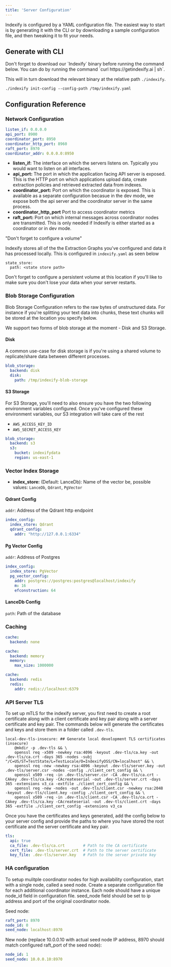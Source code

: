 ```yaml
---
title: 'Server Configuration'
---
```


Indexify is configured by a YAML configuration file. The easiest way to start is by generating it with the CLI or by downloading a sample configuration file, and then tweaking it to fit your needs.

## Generate with CLI

<Note>
  Don't forget to download our `Indexify` binary before running the command below. You can do by running the command `curl https://getindexify.ai | sh`.

  This will in turn download the relevant binary at the relative path `./indexify`.
</Note>

```shell
./indexify init-config --config-path /tmp/indexify.yaml
```

## Configuration Reference

### Network Configuration

```yaml
listen_if: 0.0.0.0
api_port: 8900
coordinator_port: 8950
coordinator_http_port: 8960
raft_port: 8970
coordinator_addr: 0.0.0.0:8950
```

- **listen_if:** The interface on which the servers listens on. Typically you would want to listen on all interfaces.
- **api_port:** The port in which the application facing API server is exposed. This is the HTTP port on which applications upload data, create extraction policies and retrieved extracted data from indexes.
- **coordinator_port:** Port on which the coordinator is exposed. This is available as a separate configuration becasue in the dev mode, we expose both the api server and the coordinator server in the same process.
- **coordinator_http_port** Port to access coordinator metrics
- **raft_port:** Port on which internal messages across coordinator nodes are transmitted. This is only needed if Indexify is either started as a coordinator or in dev mode.

<Note>
  "Don't forget to configure a volume"

  Indexify stores all of the the Extraction Graphs you've configured and data it has processed locally. This is configured in `indexify.yaml` as seen below

  ```
  state_store:
    path: <state store path>
  ```

  Don't forget to configure a persistent volume at this location if you'll like to make sure you don't lose your data when your server restarts.

</Note>

### Blob Storage Configuration

Blob Storage Configuration refers to the raw bytes of unstructured data. For instance if you're splitting your text data into chunks, these text chunks will be stored at the location you specify below.

We support two forms of blob storage at the moment - Disk and S3 Storage.

#### Disk

A common use-case for disk storage is if you're using a shared volume to replicate/share data between different processes.

```yaml
blob_storage:
  backend: disk
  disk:
    path: /tmp/indexify-blob-storage
```

#### S3 Storage

For S3 Storage, you'll need to also ensure you have the two following environment variables configured. Once you've configured these environment variables, our S3 integration will take care of the rest

- `AWS_ACCESS_KEY_ID`
- `AWS_SECRET_ACCESS_KEY`

```yaml
blob_storage:
  backend: s3
  s3:
    bucket: indexifydata
    region: us-east-1
```

### Vector Index Storage
* **index_store:** (Default: LanceDb): Name of the vector be, possible values: `LanceDb`, `Qdrant`, `PgVector`

#### Qdrant Config
`addr`: Address of the Qdrant http endpoint
```yaml
index_config:
  index_store: Qdrant
  qdrant_config:
    addr: "http://127.0.0.1:6334"
```
#### Pg Vector Config
`addr`: Address of Postgres

```yaml
index_config:
  index_store: PgVector
  pg_vector_config:
    addr: postgres://postgres:postgres@localhost/indexify
    m: 16
    efconstruction: 64
```

#### LanceDb Config
`path`: Path of the database

### Caching
```yaml
cache:
  backend: none
```
```yaml
cache:
  backend: memory
  memory:
    max_size: 1000000
```
```yaml
cache:
  backend: redis
  redis:
    addr: redis://localhost:6379
```

### API Server TLS

To set up mTLS for the indexify server, you first need to create a root certificate along with a client certificate and key pair along with a server certificate and key pair. The commands below will generate the certificates and keys and store them in a folder called `.dev-tls`.

```
local-dev-tls-insecure: ## Generate local development TLS certificates (insecure)
	@mkdir -p .dev-tls && \
	openssl req -x509 -newkey rsa:4096 -keyout .dev-tls/ca.key -out .dev-tls/ca.crt -days 365 -nodes -subj "/C=US/ST=TestState/L=TestLocale/O=IndexifyOSS/CN=localhost" && \
	openssl req -new -newkey rsa:4096 -keyout .dev-tls/server.key -out .dev-tls/server.csr -nodes -config ./client_cert_config && \
	openssl x509 -req -in .dev-tls/server.csr -CA .dev-tls/ca.crt -CAkey .dev-tls/ca.key -CAcreateserial -out .dev-tls/server.crt -days 365 -extensions v3_ca -extfile ./client_cert_config && \
	openssl req -new -nodes -out .dev-tls/client.csr -newkey rsa:2048 -keyout .dev-tls/client.key -config ./client_cert_config && \
	openssl x509 -req -in .dev-tls/client.csr -CA .dev-tls/ca.crt -CAkey .dev-tls/ca.key -CAcreateserial -out .dev-tls/client.crt -days 365 -extfile ./client_cert_config -extensions v3_ca
```

Once you have the certificates and keys generated, add the config below to your server config and provide the paths to where you have stored the root certificate and the server certificate and key pair.

```yaml
tls:
  api: true
  ca_file: .dev-tls/ca.crt        # Path to the CA certificate
  cert_file: .dev-tls/server.crt  # Path to the server certificate
  key_file: .dev-tls/server.key   # Path to the server private key
```
### HA configuration 

To setup mulitple coordinator nodes for high availability configuration, start with a single node, called a seed node. Create a separate configuration file for each additional coordinator instance. Each node should have a unique node_id field in configuration file. seed_node field should be set to ip address and port of the original coordinator node. 

Seed node:

```yaml
raft_port: 8970
node_id: 0
seed_node: localhost:8970
```

New node (replace 10.0.0.10 with actual seed node IP address, 8970 should match configured raft_port of the seed node):

```yaml
node_id: 1
seed_node: 10.0.0.10:8970
```
